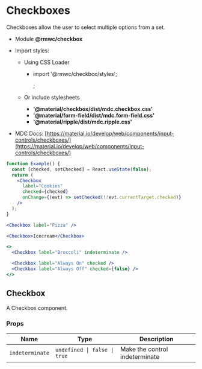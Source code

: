 # Checkboxes

Checkboxes allow the user to select multiple options from a set.

- Module **@rmwc/checkbox**
- Import styles:

  - Using CSS Loader

    - import '@rmwc/checkbox/styles';

      ;

  - Or include stylesheets
    - **'@material/checkbox/dist/mdc.checkbox.css'**
    - **'@material/form-field/dist/mdc.form-field.css'**
    - **'@material/ripple/dist/mdc.ripple.css'**

- MDC Docs: [https://material.io/develop/web/components/input-controls/checkboxes/](https://material.io/develop/web/components/input-controls/checkboxes/)

```jsx live
function Example() {
  const [checked, setChecked] = React.useState(false);
  return (
    <Checkbox
      label="Cookies"
      checked={checked}
      onChange={(evt) => setChecked(!!evt.currentTarget.checked)}
    />
  );
}
```

```jsx live
<Checkbox label="Pizza" />
```

```jsx live
<Checkbox>Icecream</Checkbox>
```

```jsx live
<>
  <Checkbox label="Broccoli" indeterminate />

  <Checkbox label="Always On" checked />
  <Checkbox label="Always Off" checked={false} />
</>
```

## Checkbox

A Checkbox component.

### Props

| Name            | Type                         | Description                    |
| --------------- | ---------------------------- | ------------------------------ |
| `indeterminate` | `undefined \| false \| true` | Make the control indeterminate |
